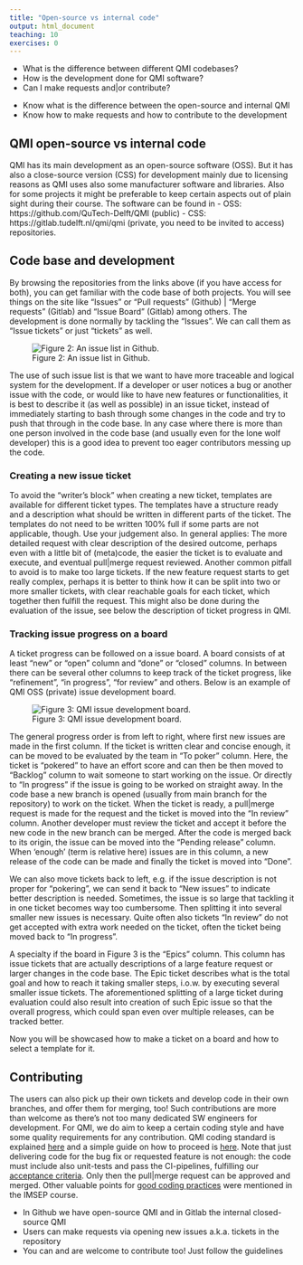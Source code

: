 ```yaml
---
title: "Open-source vs internal code"
output: html_document
teaching: 10
exercises: 0
---
```


::: questions
-   What is the difference between different QMI codebases?
-   How is the development done for QMI software?
-   Can I make requests and|or contribute?
:::

::: objectives
-   Know what is the difference between the open-source and internal QMI
-   Know how to make requests and how to contribute to the development
:::

## QMI open-source vs internal code

QMI has its main development as an open-source software (OSS). But it has also a close-source version (CSS) for development mainly due to licensing reasons as QMI uses also some manufacturer software and libraries. Also for some projects it might be preferable to keep certain aspects out of plain sight during their course. The software can be found in
-	OSS: https://github.com/QuTech-Delft/QMI (public)
-	CSS: https://gitlab.tudelft.nl/qmi/qmi (private, you need to be invited to access)
repositories.

## Code base and development

By browsing the repositories from the links above (if you have access for both), you can get familiar with the code base of both projects. You will see things on the site like “Issues” or “Pull requests” (Github) | “Merge requests” (Gitlab) and “Issue Board” (Gitlab) among others. The development is done normally by tackling the “Issues”. We can call them as “Issue tickets” or just “tickets” as well.
 
![Figure 2: An issue list in Github.](fig/Github_issue_list.png)

The use of such issue list is that we want to have more traceable and logical system for the development. If a developer or user notices a bug or another issue with the code, or would like to have new features or functionalities, it is best to describe it (as well as possible) in an issue ticket, instead of immediately starting to bash through some changes in the code and try to push that through in the code base. In any case where there is more than one person involved in the code base (and usually even for the lone wolf developer) this is a good idea to prevent too eager contributors messing up the code.

### Creating a new issue ticket

To avoid the “writer’s block” when creating a new ticket, templates are available for different ticket types. The templates have a structure ready and a description what should be written in different parts of the ticket. The templates do not need to be written 100% full if some parts are not applicable, though. Use your judgement also. In general applies: The more detailed request with clear description of the desired outcome, perhaps even with a little bit of (meta)code, the easier the ticket is to evaluate and execute, and eventual pull|merge request reviewed. 
Another common pitfall to avoid is to make too large tickets. If the new feature request starts to get really complex, perhaps it is better to think how it can be split into two or more smaller tickets, with clear reachable goals for each ticket, which together then fulfill the request. This might also be done during the evaluation of the issue, see below the description of ticket progress in QMI.

### Tracking issue progress on a board
A ticket progress can be followed on a issue board. A board consists of at least “new” or “open” column and “done” or “closed” columns. In between there can be several other columns to keep track of the ticket progress, like “refinement”, “in progress”, “for review” and others. Below is an example of QMI OSS (private) issue development board. 
 
![Figure 3: QMI issue development board.](fig/Github_devboard.png)

The general progress order is from left to right, where first new issues are made in the first column. If the ticket is written clear and concise enough, it can be moved to be evaluated by the team in “To poker” column.  Here, the ticket is “pokered” to have an effort score and can then be then moved to “Backlog” column to wait someone to start working on the issue. Or directly to “In progress” if the issue is going to be worked on straight away. In the code base a new branch is opened (usually from main branch for the repository) to work on the ticket. When the ticket is ready, a pull|merge request is made for the request and the ticket is moved into the “In review” column. Another developer must review the ticket and accept it before the new code in the new branch can be merged. After the code is merged back to its origin, the issue can be moved into the “Pending release” column. When ‘enough’ (term is relative here) issues are in this column, a new release of the code can be made and finally the ticket is moved into “Done”.

We can also move tickets back to left, e.g. if the issue description is not proper for “pokering”, we can send it back to “New issues” to indicate better description is needed. Sometimes, the issue is so large that tackling it in one ticket becomes way too cumbersome. Then splitting it into several smaller new issues is necessary. Quite often also tickets  “In review” do not get accepted with extra work needed on the ticket, often the ticket being moved back to “In progress”. 

A specialty if the board in Figure 3 is the “Epics” column. This column has issue tickets that are actually descriptions of a large feature request or larger changes in the code base. The Epic ticket describes what is the total goal and how to reach it taking smaller steps, i.o.w. by executing several smaller issue tickets. The aforementioned splitting of a large ticket during evaluation could also result into creation of such Epic issue so that the overall progress, which could span even over multiple releases, can be tracked better.

Now you will be showcased how to make a ticket on a board and how to select a template for it.

## Contributing

The users can also pick up their own tickets and develop code in their own branches, and offer them for merging, too! Such contributions are more than welcome as there’s not too many dedicated SW engineers for development. For QMI, we do aim to keep a certain coding style and have some quality requirements for any contribution. QMI coding standard is explained [here](https://qmi.readthedocs.io/en/latest/coding_standard.html) and a simple guide on how to proceed is [here](https://github.com/QuTech-Delft/QMI/blob/main/CONTRIBUTING.md#development). Note that just delivering code for the bug fix or requested feature is not enough: the code must include also unit-tests and pass the CI-pipelines, fulfilling our [acceptance criteria](https://github.com/QuTech-Delft/QMI/blob/main/TESTING.md%23acceptance-criteria). Only then the pull|merge request can be approved and merged. Other valuable points for [good coding practices](https://qutech-delft.github.io/imsep/clean-code.html) were mentioned in the IMSEP course.


::: keypoints
-   In Github we have open-source QMI and in Gitlab the internal closed-source QMI
-   Users can make requests via opening new issues a.k.a. tickets in the repository
-   You can and are welcome to contribute too! Just follow the guidelines
:::
